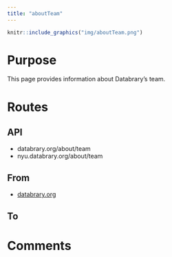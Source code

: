 ```yaml
---
title: "aboutTeam"
---
```


```r
knitr::include_graphics("img/aboutTeam.png")
```

# Purpose

This page provides information about Databrary's team.

# Routes

## API

- databrary.org/about/team
- nyu.databrary.org/about/team

## From

- [databrary.org](index.html)

## To

# Comments


